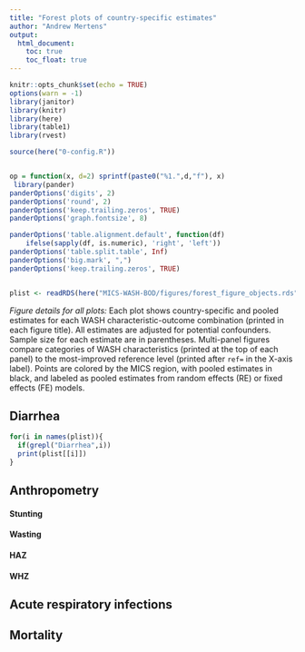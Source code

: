 ```yaml
---
title: "Forest plots of country-specific estimates"
author: "Andrew Mertens"
output:
  html_document:
    toc: true  
    toc_float: true  
---
```


<!-- output: html_notebook -->
<!-- editor_options:  -->
<!--   chunk_output_type: inline -->



```r
knitr::opts_chunk$set(echo = TRUE)
options(warn = -1) 
library(janitor)
library(knitr)
library(here)
library(table1)
library(rvest)

source(here("0-config.R"))


op = function(x, d=2) sprintf(paste0("%1.",d,"f"), x) 
 library(pander)
panderOptions('digits', 2)
panderOptions('round', 2)
panderOptions('keep.trailing.zeros', TRUE)
panderOptions('graph.fontsize', 8)

panderOptions('table.alignment.default', function(df)
    ifelse(sapply(df, is.numeric), 'right', 'left'))
panderOptions('table.split.table', Inf)
panderOptions('big.mark', ",")
panderOptions('keep.trailing.zeros', TRUE)


plist <- readRDS(here("MICS-WASH-BOD/figures/forest_figure_objects.rds"))


```



_Figure details for all plots:_ Each plot shows country-specific and pooled estimates for each WASH characteristic-outcome combination (printed in each figure title). All estimates are adjusted for potential confounders. Sample size for each estimate are in parentheses. Multi-panel figures compare categories of WASH characteristics (printed at the top of each panel) to the most-improved reference level (printed after `ref=` in the X-axis label). Points are colored by the MICS region, with pooled estimates in black, and labeled as pooled estimates from random effects (RE) or fixed effects (FE) models.


## Diarrhea

```r
for(i in names(plist)){
  if(grepl("Diarrhea",i))
  print(plist[[i]])
}


```

## Anthropometry

#### Stunting

#### Wasting

#### HAZ

#### WHZ

## Acute respiratory infections

## Mortality

